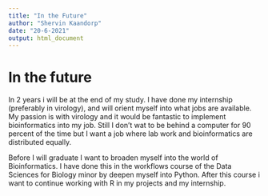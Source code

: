 ```yaml
---
title: "In the Future"
author: "Shervin Kaandorp"
date: "20-6-2021"
output: html_document
---
```


# In the future

In 2 years i will be at the end of my study. I have done my internship (preferably in virology), and will orient myself into what jobs are available. My passion is with virology and it would be fantastic to implement bioinformatics into my job. Still I don't wat to be behind a computer for 90 percent of the time but I want a job where lab work and bioinformatics are distributed equally. 

Before I will graduate I want to broaden myself into the world of Bioinformatics. I have done this in the workflows course of the Data Sciences for Biology minor by deepen myself into Python. After this course i want to continue working with R in my projects and my internship.